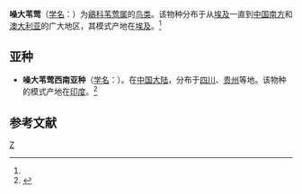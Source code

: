 {{Speciesbox 
| genus = Acrocephalus
| species = stentoreus
| image = Clamorous reed warbler.jpg
| status = LC | status_system = iucn3.1
| status_ref = <ref name=iucn>{{IUCN2008|  assessors = [[BirdLife_International|BirdLife International]] | year = 2009 | id = 148393 | title  = Acrocephalus stentoreus |downloaded  = 2010-9-2}}</ref>
| authority = (Hemprich et Ehrenberg 1833)<ref name='id3590'>{{cite web| url =http://www.bioinfo.cn/db05/BjdwSpecies.php?action=view&id=3590| title =噪大苇莺| work =《中国动物物种编目数据库》| publisher =中国科学院微生物研究所| author =中国科学院动物研究所| accessdate =2009-04-04| deadurl =yes| archiveurl =https://web.archive.org/web/20160305015242/http://www.bioinfo.cn/db05/BjdwSpecies.php?action=view&id=3590| archivedate =2016-03-05}}</ref>
}}

'''噪大苇莺'''（[[学名|学名]]：{{lang|la|''Acrocephalus stentoreus''}}）为[[鶲科|鶲科]][[苇莺属|苇莺属]]的[[鸟类|鸟类]]。该物种分布于从[[埃及|埃及]]一直到[[中国南方|中国南方]]和[[澳大利亚|澳大利亚]]的广大地区，其模式产地在[[埃及|埃及]]。<ref name='id3590'/>

==亚种==
*'''噪大苇莺西南亚种'''（[[学名|学名]]：{{lang|la|''Acrocephalus stentoreus brunnescens''}}）。在[[中国大陆|中国大陆]]，分布于[[四川|四川]]、[[贵州|贵州]]等地。该物种的模式产地在[[印度|印度]]。<ref name='id3591'>{{cite web| url =http://www.bioinfo.cn/db05/BjdwSpecies.php?action=view&id=3591| title =噪大苇莺西南亚种| work =《中国动物物种编目数据库》| publisher =中国科学院微生物研究所| author =中国科学院动物研究所| accessdate =2009-04-04| deadurl =yes| archiveurl =https://web.archive.org/web/20160305072614/http://www.bioinfo.cn/db05/BjdwSpecies.php?action=view&id=3591| archivedate =2016-03-05}}</ref>

== 参考文献 ==
{{reflist}}
{{commons|Acrocephalus stentoreus}}
{{Wikispecies|Acrocephalus stentoreus}}
{{Taxonbar|from=Q74100}}

[[Category:苇莺属|Z]]